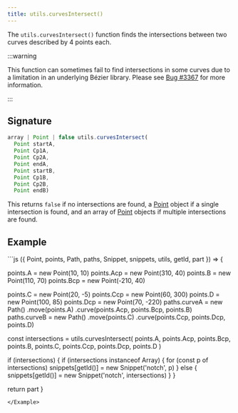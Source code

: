 ```yaml
---
title: utils.curvesIntersect()
---
```


The `utils.curvesIntersect()` function finds the intersections between two curves
described by 4 points each.

:::warning

This function can sometimes fail to find intersections in some curves
due to a limitation in an underlying Bézier library.
Please see [Bug #3367](https://github.com/freesewing/freesewing/issues/3367)
for more information.

:::

## Signature

```js
array | Point | false utils.curvesIntersect(
  Point startA,
  Point Cp1A,
  Point Cp2A,
  Point endA,
  Point startB,
  Point Cp1B,
  Point Cp2B,
  Point endB)
```

This returns `false` if no intersections are found,
a [Point](/reference/api/point) object if
a single intersection is found, and an array
of [Point](/reference/api/point) objects if
multiple intersections are found.

## Example

<Example caption="A Utils.curvesIntersect() example">
```js
({ Point, points, Path, paths, Snippet, snippets, utils, getId, part }) => {

  points.A = new Point(10, 10)
  points.Acp = new Point(310, 40)
  points.B = new Point(110, 70)
  points.Bcp = new Point(-210, 40)

  points.C = new Point(20, -5)
  points.Ccp = new Point(60, 300)
  points.D = new Point(100, 85)
  points.Dcp = new Point(70, -220)
  paths.curveA = new Path()
    .move(points.A)
    .curve(points.Acp, points.Bcp, points.B)
  paths.curveB = new Path()
    .move(points.C)
    .curve(points.Ccp, points.Dcp, points.D)

  const intersections = utils.curvesIntersect(
    points.A,
    points.Acp,
    points.Bcp,
    points.B,
    points.C,
    points.Ccp,
    points.Dcp,
    points.D
    )

  if (intersections) {
    if (intersections instanceof Array) {
      for (const p of intersections)
        snippets[getId()] = new Snippet('notch', p)
    } else {
      snippets[getId()] = new Snippet('notch', intersections)
    }
  }

  return part
}
```
</Example>
